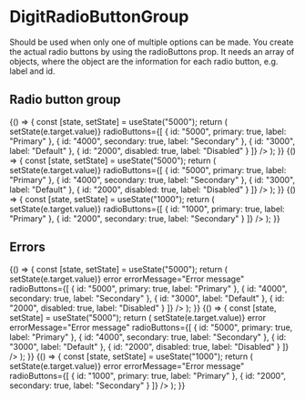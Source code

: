 
<Meta
    title="Elements|DigitRadioButtonGroup"
    component={DigitRadioButtonGroup}
/>

# DigitRadioButtonGroup

Should be used when only one of multiple options can be made. You create the actual radio buttons by using the radioButtons prop. It needs an array of objects, where the object are the information for each radio button, e.g. label and id. 

## Radio button group

<Preview>
    <Story name="Radio buttons">
        {() => {
            const [state, setState] = useState("5000");
            return (
                <DigitRadioButtonGroup
                    upperLabel="Upper label"
                    lowerLabel="Lower label"
                    value={state}
                    onChange={e => setState(e.target.value)}
                    radioButtons={[
                        {
                            id: "5000",
                            primary: true,
                            label: "Primary"
                        },
                        {
                            id: "4000",
                            secondary: true,
                            label: "Secondary"
                        },
                        {
                            id: "3000",
                            label: "Default"
                        },
                        {
                            id: "2000",
                            disabled: true,
                            label: "Disabled"
                        }
                    ]}
                />
            );
        }}
    </Story>
    <Story name="Radio buttons again">
        {() => {
            const [state, setState] = useState("5000");
            return (
                <DigitRadioButtonGroup
                    value={state}
                    onChange={e => setState(e.target.value)}
                    radioButtons={[
                        {
                            id: "5000",
                            primary: true,
                            label: "Primary"
                        },
                        {
                            id: "4000",
                            secondary: true,
                            label: "Secondary"
                        },
                        {
                            id: "3000",
                            label: "Default"
                        },
                        {
                            id: "2000",
                            disabled: true,
                            label: "Disabled"
                        }
                    ]}
                />
            );
        }}
    </Story>
    <Story name="Two radio buttons">
        {() => {
            const [state, setState] = useState("1000");
            return (
                <DigitRadioButtonGroup
                    value={state}
                    onChange={e => setState(e.target.value)}
                    radioButtons={[
                        {
                            id: "1000",
                            primary: true,
                            label: "Primary"
                        },
                        {
                            id: "2000",
                            secondary: true,
                            label: "Secondary"
                        }
                    ]}
                />
            );
        }}
    </Story>
</Preview>

## Errors

<Preview>
    <Story name="Radio buttons error">
        {() => {
            const [state, setState] = useState("5000");
            return (
                <DigitRadioButtonGroup
                    upperLabel="Upper label"
                    lowerLabel="Lower label"
                    value={state}
                    onChange={e => setState(e.target.value)}
                    error
                    errorMessage="Error message"
                    radioButtons={[
                        {
                            id: "5000",
                            primary: true,
                            label: "Primary"
                        },
                        {
                            id: "4000",
                            secondary: true,
                            label: "Secondary"
                        },
                        {
                            id: "3000",
                            label: "Default"
                        },
                        {
                            id: "2000",
                            disabled: true,
                            label: "Disabled"
                        }
                    ]}
                />
            );
        }}
    </Story>
    <Story name="Radio buttons again error">
        {() => {
            const [state, setState] = useState("5000");
            return (
                <DigitRadioButtonGroup
                    value={state}
                    onChange={e => setState(e.target.value)}
                    error
                    errorMessage="Error message"
                    radioButtons={[
                        {
                            id: "5000",
                            primary: true,
                            label: "Primary"
                        },
                        {
                            id: "4000",
                            secondary: true,
                            label: "Secondary"
                        },
                        {
                            id: "3000",
                            label: "Default"
                        },
                        {
                            id: "2000",
                            disabled: true,
                            label: "Disabled"
                        }
                    ]}
                />
            );
        }}
    </Story>
    <Story name="Two radio buttons error">
        {() => {
            const [state, setState] = useState("1000");
            return (
                <DigitRadioButtonGroup
                    value={state}
                    onChange={e => setState(e.target.value)}
                    error
                    errorMessage="Error message"
                    radioButtons={[
                        {
                            id: "1000",
                            primary: true,
                            label: "Primary"
                        },
                        {
                            id: "2000",
                            secondary: true,
                            label: "Secondary"
                        }
                    ]}
                />
            );
        }}
    </Story>
</Preview>

<Props of={DigitRadioButtonGroup} />
